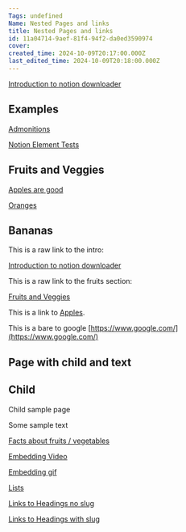 ```yaml
---
Tags: undefined
Name: Nested Pages and links
title: Nested Pages and links
id: 11a04714-9aef-81f4-94f2-da0ed3590974
cover: 
created_time: 2024-10-09T20:17:00.000Z
last_edited_time: 2024-10-09T20:18:00.000Z
---
```




[Introduction to notion downloader](/Has%20inline%20db/Database/Introduction%20to%20notion%20downloader)


## Examples

[Admonitions](/Has%20inline%20db/Database/Admonitions)


[Notion Element Tests](/Notion%20Element%20Tests)


## Fruits and Veggies

[Apples are good](/Has%20inline%20db/Database/Apples%20are%20good)


[Oranges](/Has%20inline%20db/Database/Oranges)


## Bananas

This is a raw link to the intro: 


[Introduction to notion downloader](/Has%20inline%20db/Database/Introduction%20to%20notion%20downloader)


This is a raw link to the fruits section: 


[Fruits and Veggies](/Nested%20Pages%20and%20links/Examples/Fruits%20and%20Veggies)


This is a link to [Apples](/Has%20inline%20db/Database/Apples%20are%20good).


This is a bare to google [https://www.google.com/](https://www.google.com/)


## Page with child and text

## Child

Child sample page


Some sample text


[Facts about fruits / vegetables](/Facts%20about%20fruits%20%2F%20vegetables)


[Embedding Video](/Has%20inline%20db/Database/Embedding%20Video)


[Embedding gif](/Has%20inline%20db/Database/Embedding%20gif)


[Lists](/Has%20inline%20db/Database/Lists)


[Links to Headings no slug](/Links%20to%20Headings%20no%20slug)


[Links to Headings with slug](/Has%20inline%20db/Database/Links%20to%20Headings%20with%20slug)

